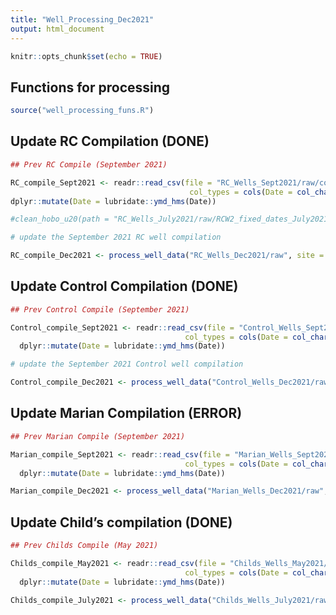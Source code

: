 ```yaml
---
title: "Well_Processing_Dec2021"
output: html_document
---
```


```r
knitr::opts_chunk$set(echo = TRUE)
```

## Functions for processing

```r

source("well_processing_funs.R")

```
 
## Update RC Compilation (DONE)

```r

## Prev RC Compile (September 2021)

RC_compile_Sept2021 <- readr::read_csv(file = "RC_Wells_Sept2021/raw/compiledwells_RC_Sept2021.csv", 
                                        col_types = cols(Date = col_character(), .default = col_double())) %>% 
dplyr::mutate(Date = lubridate::ymd_hms(Date))

#clean_hobo_u20(path = "RC_Wells_July2021/raw/RCW2_fixed_dates_July2021_hobocorrected.csv")

```

```r

# update the September 2021 RC well compilation 

RC_compile_Dec2021 <- process_well_data("RC_Wells_Dec2021/raw", site = "RC", prev_compile = RC_compile_Sept2021, written_file_name = "compiledwells_RC_Dec2021.csv")

```

## Update Control Compilation (DONE)

```r

## Prev Control Compile (September 2021)

Control_compile_Sept2021 <- readr::read_csv(file = "Control_Wells_Sept2021/raw/compiledwells_Control_Sept2021.csv", 
                                       col_types = cols(Date = col_character(), .default = col_double())) %>% 
  dplyr::mutate(Date = lubridate::ymd_hms(Date))

```

```r

# update the September 2021 Control well compilation 

Control_compile_Dec2021 <- process_well_data("Control_Wells_Dec2021/raw", site = "control", prev_compile = Control_compile_Sept2021, written_file_name = "compiledwells_Control_Dec2021.csv")

```

## Update Marian Compilation (ERROR)

```r

## Prev Marian Compile (September 2021)

Marian_compile_Sept2021 <- readr::read_csv(file = "Marian_Wells_Sept2021/raw/compiledwells_Marian_Sept2021.csv", 
                                       col_types = cols(Date = col_character(), .default = col_double())) %>% 
  dplyr::mutate(Date = lubridate::ymd_hms(Date))

```

```r

Marian_compile_Dec2021 <- process_well_data("Marian_Wells_Dec2021/raw", site = "Marian", prev_compile = Marian_compile_Sept2021, written_file_name = "compiledwells_Marian_Dec2021.csv")

```

## Update Child's compilation (DONE)

```r

## Prev Childs Compile (May 2021)

Childs_compile_May2021 <- readr::read_csv(file = "Childs_Wells_May2021/raw/compiledwells_Childs_May2021.csv", 
                                       col_types = cols(Date = col_character(), .default = col_double())) %>% 
  dplyr::mutate(Date = lubridate::ymd_hms(Date))

```

```r

Childs_compile_July2021 <- process_well_data("Childs_Wells_July2021/raw", site = "Childs", prev_compile = Childs_compile_May2021, written_file_name = "compiledwells_Childs_July2021.csv")

```

